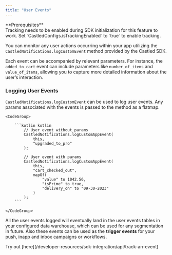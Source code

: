 ```yaml
---
title: "User Events"
---
```


<Note>
  **Prerequisites** <br />
  Tracking needs to be enabled during SDK initialization for this feature to work.
  Set `CastledConfigs.isTrackingEnabled` to `true` to enable tracking.
</Note>

You can monitor any user actions occurring within your app utilizing the `CastledNotifications.logCustomEvent` method provided by the Castled SDK.

Each event can be accompanied by relevant parameters. For instance, the `added_to_cart` event can include parameters
like `number_of_items` and `value_of_items`, allowing you to capture more detailed information about the user’s interaction.

### Logging User Events

`CastledNotifications.logCustomEvent` can be used to log user events. Any params associated with the events is passed to the method as a flatmap.

    <CodeGroup>

        ```kotlin kotlin
            // User event without params
            CastledNotifications.logCustomAppEvent(
                this,
                "upgraded_to_pro"
            );

            // User event with params
            CastledNotifications.logCustomAppEvent(
                this,
                "cart_checked_out",
                mapOf(
                    "value" to 1042.56,
                    "isPrime" to true,
                    "delivery_on" to "09-30-2023"
                )
            );
        ```

    </CodeGroup>

All the user events logged will eventually land in the user events tables in your configured data warehouse, which can be used for any segmentation in future.
Also these events can be used as the **trigger events** for your push, inapp and inbox campaigns or workflows.

<Note>
 Try out [here](/developer-resources/sdk-integration/api/track-an-event)
 </Note>
